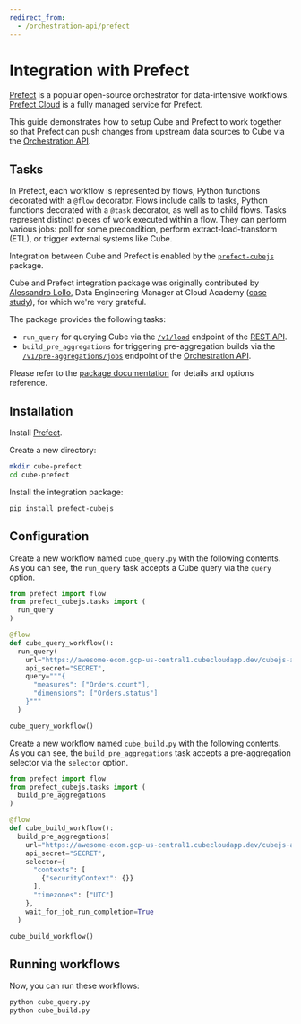 ```yaml
---
redirect_from:
  - /orchestration-api/prefect
---
```


# Integration with Prefect

[Prefect][prefect] is a popular open-source orchestrator for data-intensive
workflows. [Prefect Cloud][prefect-cloud] is a fully managed service for
Prefect.

This guide demonstrates how to setup Cube and Prefect to work together so that
Prefect can push changes from upstream data sources to Cube via the
[Orchestration API][ref-orchestration-api].

## Tasks

In Prefect, each workflow is represented by flows, Python functions decorated
with a `@flow` decorator. Flows include calls to tasks, Python functions
decorated with a `@task` decorator, as well as to child flows. Tasks represent
distinct pieces of work executed within a flow. They can perform various jobs:
poll for some precondition, perform extract-load-transform (ETL), or trigger
external systems like Cube.

Integration between Cube and Prefect is enabled by the
[`prefect-cubejs`][github-prefect-cubejs] package.

<InfoBox>

Cube and Prefect integration package was originally contributed by
[Alessandro Lollo](https://github.com/AlessandroLollo), Data Engineering Manager
at Cloud Academy
([case study](https://cube.dev/case-studies/cloud-academy-and-cube)), for which
we're very grateful.

</InfoBox>

The package provides the following tasks:

- `run_query` for querying Cube via the [`/v1/load`][ref-load-endpoint] endpoint
  of the [REST API][ref-rest-api].
- `build_pre_aggregations` for triggering pre-aggregation builds via the
  [`/v1/pre-aggregations/jobs`][ref-ref-jobs-endpoint] endpoint of the
  [Orchestration API][ref-orchestration-api].

Please refer to the [package documentation][github-prefect-cubejs-docs] for
details and options reference.

## Installation

Install [Prefect][prefect-docs-install].

Create a new directory:

```bash
mkdir cube-prefect
cd cube-prefect
```

Install the integration package:

```bash
pip install prefect-cubejs
```

## Configuration

Create a new workflow named `cube_query.py` with the following contents. As you
can see, the `run_query` task accepts a Cube query via the `query` option.

```python
from prefect import flow
from prefect_cubejs.tasks import (
  run_query
)

@flow
def cube_query_workflow():
  run_query(
    url="https://awesome-ecom.gcp-us-central1.cubecloudapp.dev/cubejs-api",
    api_secret="SECRET",
    query="""{
      "measures": ["Orders.count"],
      "dimensions": ["Orders.status"]
    }"""
  )

cube_query_workflow()
```

Create a new workflow named `cube_build.py` with the following contents. As you
can see, the `build_pre_aggregations` task accepts a pre-aggregation selector
via the `selector` option.

```python
from prefect import flow
from prefect_cubejs.tasks import (
  build_pre_aggregations
)

@flow
def cube_build_workflow():
  build_pre_aggregations(
    url="https://awesome-ecom.gcp-us-central1.cubecloudapp.dev/cubejs-api",
    api_secret="SECRET",
    selector={
      "contexts": [
        {"securityContext": {}}
      ],
      "timezones": ["UTC"]
    },
    wait_for_job_run_completion=True
  )

cube_build_workflow()
```

## Running workflows

Now, you can run these workflows:

```bash
python cube_query.py
python cube_build.py
```

[prefect]: https://www.prefect.io
[prefect-cloud]: https://www.prefect.io/cloud/
[prefect-docs-install]:
  https://docs.prefect.io/2.10.13/getting-started/installation/#install-prefect
[github-prefect-cubejs]: https://github.com/AlessandroLollo/prefect-cubejs
[github-prefect-cubejs-docs]:
  https://alessandrolollo.github.io/prefect-cubejs/tasks/
[ref-load-endpoint]: /product/apis-integrations/rest-api/reference#v1load
[ref-ref-jobs-endpoint]: /product/apis-integrations/rest-api/reference#v1pre-aggregationsjobs
[ref-rest-api]: /product/apis-integrations/rest-api
[ref-orchestration-api]: /product/apis-integrations/orchestration-api
